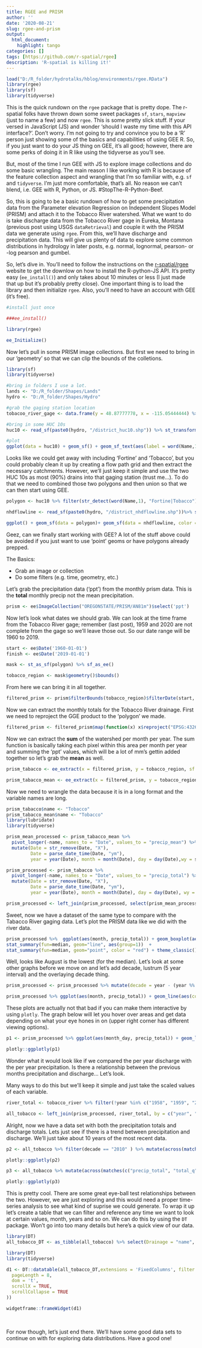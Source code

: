 ```yaml
---
title: RGEE and PRISM
author: ''
date: '2020-08-21'
slug: rgee-and-prism
output:
  html_document:
    highlight: tango
categories: []
tags: [https://github.com/r-spatial/rgee]
description: 'R-spatial is killing it!'
---
```

```r
load("D:/R_folder/hydrotalks/hblog/environments/rgee.RData")
library(rgee)
library(sf)
library(tidyverse)
```

This is the quick rundown on the `rgee` package that is pretty dope. The r-spatial folks have thrown down some sweet packages  `sf`, `stars`, `mapview` (just to name a few) and now `rgee`. This is some pretty slick stuff. If your versed in JavaScript (JS) and wonder 'should I waste my time with this API interface?'. Don't worry. I'm not going to try and convince you to be a 'R' person just showing some of the basics and capabilities of using GEE R. So, if you just want to do your JS thing on GEE, it's all good; however, there are some perks of doing it in R like using the tidyverse as you'll see.

But, most of the time I run GEE with JS to explore image collections and do some basic wrangling. The main reason I like working with R is because of the feature collection aspect and wrangling that I'm so familiar with, e.g. `sf` and `tidyverse`. I'm just more comfortable, that's all. No reason we can't blend, i.e. GEE with R, Python, or JS. #StopThe-R-Python-Beef. 

So, this is going to be a basic rundown of how to get some precipitation data from the Parameter elevation Regression on Independent Slopes Model (PRISM) and attach it to the Tobacco River watershed. What we want to do is take discharge data from the Tobacco River gage in Eureka, Montana (previous post using USGS `dataRetrieval`) and couple it with the PRISM data we generate using `rgee`. From this, we'll have discharge and precipitation data. This will give us plenty of data to explore some common distributions in hydrology in later posts, e.g. normal, lognormal, pearson- or -log pearson and gumbel. 

So, let's dive in. You'll need to follow the instructions on the [r-spatial/rgee](https://github.com/r-spatial/rgee) website to get the downlow on how to install the R-python-JS API. It's pretty easy (`ee_install()`) and only takes about 10 minutes or less (I just made that up but it's probably pretty close). One important thing is to load the library and then initialize `rgee`. Also, you'll need to have an account with GEE (it's free).

```r
#install just once

###ee_install()

library(rgee)

ee_Initialize()

```

Now let's pull in some PRISM image collections. But first we need to bring in our 'geometry' so that we can clip the bounds of the colletions. 

```r

library(sf)
library(tidyverse)

#bring in folders I use a lot.
lands <- "D:/R_folder/Shapes/Lands"
hydro <- "D:/R_folder/Shapes/Hydro"

#grab the gaging station location
tobacoo_river_gage <- data.frame(y = 48.87777778, x = -115.05444444) %>% st_as_sf(coords = c("x", "y")) %>% st_set_crs("EPSG:4326") %>%  st_transform("EPSG:4326")

#bring in some HUC 10s
huc10 <- read_sf(paste0(hydro, "/district_huc10.shp")) %>% st_transform("EPSG:4326")

#plot
ggplot(data = huc10) + geom_sf() + geom_sf_text(aes(label = word(Name,1)), size = 2) + geom_sf(data = tobacoo_river_gage, aes(color = "Gaging Station")) + theme_classic() + labs(color = "USGS Tobacco River")

```

Looks like we could get away with including 'Fortine' and 'Tobacco', but you could probably clean it up by creating a flow path grid and then extract the necessary catchments. However, we'll just keep it simple and use the two HUC 10s as most (90%) drains into that gaging station (trust me...). To do that we need to combined those two polygons and then union so that we can then start using GEE.

```r
polygon <- huc10 %>% filter(str_detect(word(Name,1), "Fortine|Tobacco")) %>% st_union()
```
```r
nhdflowline <- read_sf(paste0(hydro, "/district_nhdflowline.shp"))%>% st_transform("EPSG:4326") %>% st_intersection(st_as_sf(polygon))

ggplot() + geom_sf(data = polygon)+ geom_sf(data = nhdflowline, color = "blue", alpha = 0.3) + geom_sf(data = tobacoo_river_gage, aes(color = "Gaging Station")) + theme_classic() + labs(color = "USGS Tobacco River") 
```

Geez, can we finally start working with GEE? A lot of the stuff above could be avoided if you just want to use 'point' geoms or have polygons already prepped.

The Basics:

* Grab an image or collection
* Do some filters (e.g. time, geometry, etc.)

Let's grab the precipitation data ('ppt') from the monthly prism data. This is the **total** monthly precip not the mean precipitation.  
```r

prism <- ee$ImageCollection("OREGONSTATE/PRISM/AN81m")$select('ppt')

```

Now let's look what dates we should grab. We can look at the time frame from the Tobacco River gage; remember (last post), 1959 and 2020 are not complete from the gage so we'll leave those out. So our date range will be 1960 to 2019.

```r

start <- ee$Date('1960-01-01')
finish <- ee$Date('2019-01-01')

mask <- st_as_sf(polygon) %>% sf_as_ee()

tobacco_region <- mask$geometry()$bounds()
```

From here we can bring it in all together.

```r

filtered_prism <- prism$filterBounds(tobacco_region)$filterDate(start, finish)

```

Now we can extract the monthly totals for the Tobacco River drainage. First we need to reproject the GGE product to the 'polygon' we made.

```r
filtered_prism <- filtered_prism$map(function(x) x$reproject("EPSG:4326")$select("ppt"))

```

Now we can extract the **sum** of the watershed per month per year. The sum function is basically taking each pixel within this area per month per year and summing the 'ppt' values, which will be a lot of mm's gettin added together so let's grab the **mean** as well.

```r
prism_tabacco <- ee_extract(x = filtered_prism, y = tobacco_region, sf = FALSE, fun = ee$Reducer$sum())

prism_tabacco_mean <- ee_extract(x = filtered_prism, y = tobacco_region, sf = FALSE, fun = ee$Reducer$mean())
```

Now we need to wrangle the data because it is in a long format and the variable names are long.
```r
prism_tabacco$name <- "Tobacco"
prism_tabacco_mean$name <- "Tobacco"
library(lubridate)
library(tidyverse)

prism_mean_processed <- prism_tabacco_mean %>%
  pivot_longer(-name, names_to = "Date", values_to = "precip_mean") %>%
  mutate(Date = str_remove(Date, "X"), 
         Date = parse_date_time(Date, "ym"),
         year = year(Date), month = month(Date), day = day(Date),wy = smwrBase::waterYear(Date, TRUE))

prism_processed <- prism_tabacco %>%
  pivot_longer(-name, names_to = "Date", values_to = "precip_total") %>%
  mutate(Date = str_remove(Date, "X"), 
         Date = parse_date_time(Date, "ym"),
         year = year(Date), month = month(Date), day = day(Date), wy =  smwrBase::waterYear(Date, TRUE))

prism_processed <- left_join(prism_processed, select(prism_mean_processed, wy, precip_mean, year, month ), by = c("year", "month", "wy"))
```

Sweet, now we have a dataset of the same type to compare with the Tabacco River gaging data. Let's plot the PRISM data like we did with the river data.

```r
prism_processed %>%  ggplot(aes(month, precip_total)) + geom_boxplot(aes(group = month)) + 
stat_summary(fun=median, geom="line", aes(group=1))  + 
stat_summary(fun=median, geom="point", color = "red") + theme_classic()  + scale_x_continuous(breaks = seq(1,12,1)) + labs(x = "Months", y = "Total Precipitation (mm)", title = "Looking at monthly total precipitation per year per month.") + scale_y_continuous(labels = scales::comma_format())
```

Well, looks like August is the lowest (for the median).  Let's look at some other graphs before we move on and let's add decade, lustrum (5 year interval) and the overlaying decade thing. 

```r
prism_processed <- prism_processed %>% mutate(decade = year - (year %% 10), lustrum = year - (year %% 5), month_day = str_c(month,day, sep = "-"),month_day = str_c(str_sub(year, -1), month_day, sep = "-"))
```


```r
prism_processed %>% ggplot(aes(month, precip_total)) + geom_line(aes(color = year, group = year)) + scale_color_distiller(palette = "Spectral")+ theme_classic()  + scale_x_continuous(breaks = seq(1,12,1)) + labs(x = "Months", y = "Total Monthly Precipitation (mm)", title = "Looking at monthly total precipitation per year per month.") + scale_y_continuous(labels = scales::comma_format())
```

These plots are actually not that bad if you can make them interactive by using `plotly`. The graph below will let you hover over areas and get data depending on what your eye hones in on (upper right corner has different viewing options). 

```r
p1 <- prism_processed %>% ggplot(aes(month_day, precip_total)) + geom_line(aes(color = decade, group = decade)) + scale_color_distiller(palette = "RdBu")+ theme_classic() + theme(axis.ticks = element_blank(), axis.text.x = element_blank()) + labs(x = "Years-Months-Days within 10 year partitions, e.g. 1980-1989, etc.", y = "Total Precipitation (mm)", title = "Looking at decades of annual total precipitation.") + scale_y_continuous(labels = scales::comma_format())

plotly::ggplotly(p1)
```


Wonder what it would look like if we compared the per year discharge with the per year precipitation. Is there a relationship between the previous months precipitation and discharge... Let's look.

Many ways to do this but we'll keep it simple and just take the scaled values of each variable.

```r
river_total <- tobacco_river %>% filter(!year %in% c("1958", "1959", "2019" , "2020"))%>% mutate(wy = smwrBase::waterYear(Date, TRUE)) %>% group_by(year, month) %>% summarise(total_q = sum(Flow), max_q = max(Flow), sd_q = round(sd(Flow),2), wy = wy)

all_tobacco <- left_join(prism_processed, river_total, by = c("year", "month", "wy"))
```

Alright, now we have a data set with both the precipitation totals and discharge totals. Lets just see if there is a trend between precipitation and discharge. We'll just take about 10 years of the most recent data.

```r
p2 <- all_tobacco %>% filter(decade == "2010" ) %>% mutate(across(matches(c("precip_total", "total_q")), scale)) %>% pivot_longer(cols = c("precip_total", "total_q"), names_to = "water", values_to = "total_water") %>% ggplot(aes(month, total_water)) + geom_line(aes(color = water)) + facet_wrap(~year) + scale_x_continuous(breaks = seq(1,12, 1)) + theme_light() + geom_hline(yintercept = 0, size = .5)

plotly::ggplotly(p2)

```

```r
p3 <- all_tobacco %>% mutate(across(matches(c("precip_total", "total_q")), scale)) %>% pivot_longer(cols = c("precip_total", "total_q"), names_to = "water", values_to = "total_water") %>% group_by(year, month) %>% slice_head(n =2) %>%  ggplot(aes(month, total_water)) + geom_smooth(aes(color = lustrum, group = lustrum),se=F) + facet_wrap(~water) + scale_x_continuous(breaks = seq(1,12, 1)) + theme_light()  + geom_hline(yintercept = 0, size = .5)+labs(x="Month", y = "Scaled Values") 

plotly::ggplotly(p3) 

```

This is pretty cool. There are some great eye-ball test relationships between the two. However, we are just exploring and this would need a proper time-series analysis to see what kind of suprise we could generate. To wrap it up let's create a table that we can filter and reference any time we want to look at certain values, month, years and so on. We can do this by using the `DT` package. Won't go into too many details but here's a quick view of our data.

```r
library(DT)
all_tobacco_DT <- as_tibble(all_tobacco) %>% select(Drainage = "name", 'Precipitation (ft)' = "precip_total", 'Precipitation Mean (in)' = precip_mean, Year = "year", Month = "month", 'Water Year' = "wy", 'Total Discharge (cfs)' = "total_q", 'Max Discharge (cfs)' = "max_q", 'SD Discharge (cfs)'  = "sd_q")  %>% mutate(across(matches(c("Year", "Month", "Water Year")), as.integer)) %>% mutate(`Precipitation (ft)` = `Precipitation (ft)`*0.00328084, `Precipitation Mean (in)` = `Precipitation Mean (in)`*0.03937008)%>% mutate(`Precipitation (ft)` = round(`Precipitation (ft)`,0), `Precipitation Mean (in)` = round(`Precipitation Mean (in)`,0))
```
```r
library(DT)
library(tidyverse)

d1 <- DT::datatable(all_tobacco_DT,extensions = 'FixedColumns', filter = 'top', options = list(
  pageLength = 8, 
  dom = 't',
  scrollX = TRUE,
  scrollCollapse = TRUE
))
```
```r
widgetframe::frameWidget(d1)
```

<br>

For now though, let's just end there. We'll have some good data sets to continue on with for exploring data distributions. Have a good one!

